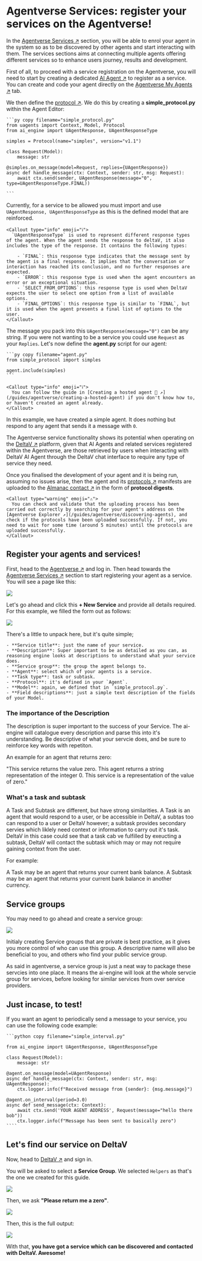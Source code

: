 
# Agentverse Services: register your services on the Agentverse!

In the [Agentverse Services ↗️](https://agentverse.ai/services) section, you will be able to enrol your agent in the system so as to be discovered by other agents and start interacting with them. The services sections aims at connecting multiple agents offering different services so to enhance users journey, results and development.

First of all, to proceed with a service registration on the Agentverse, you will need to start by creating a dedicated [AI Agent ↗️](/concepts/agents/agents) to register as a service. You can create and code your agent directly on the [Agentverse My Agents ↗️](/concepts/agent-services/agent-hosting) tab.

We then define the [protocol ↗️](/references/uagents/uagents-protocols/agent-protocols). We do this by creating a **simple_protocol.py** within the Agent Editor:

    ```py copy filename="simple_protocol.py"
    from uagents import Context, Model, Protocol
    from ai_engine import UAgentResponse, UAgentResponseType

    simples = Protocol(name="simples", version="v1.1")

    class Request(Model):
        message: str

    @simples.on_message(model=Request, replies={UAgentResponse})
    async def handle_message(ctx: Context, sender: str, msg: Request):
        await ctx.send(sender, UAgentResponse(message="0", type=UAgentResponseType.FINAL))

    ```

Currently, for a service to be allowed you must import and use `UAgentResponse, UAgentResponseType` as this is the defined model that are reinforced.

    <Callout type="info" emoji="ℹ️">
      `UAgentResponseType` is used to represent different response types of the agent. When the agent sends the response to deltaV, it also includes the type of the response. It contains the following types:

        - `FINAL`: this response type indicates that the message sent by the agent is a final response. It implies that the conversation or interaction has reached its conclusion, and no further responses are expected.
        - `ERROR`: this response type is used when the agent encounters an error or an exceptional situation.
        - `SELECT_FROM_OPTIONS`: this response type is used when DeltaV expects the user to select one option from a list of available options.
        - `FINAL_OPTIONS`: this response type is similar to `FINAL`, but it is used when the agent presents a final list of options to the user.
    </Callout>

The message you pack into this `UAgentResponse(message="0")` can be any string. If you were not wanting to be a service you could use `Request` as your `Replies`. Let's now define the **agent.py** script for our agent:

    ```py copy filename="agent.py"
    from simple_protocol import simples

    agent.include(simples)
    ```

    <Callout type="info" emoji="ℹ️">
      You can follow the guide in [Creating a hosted agent 🤖 ↗️](/guides/agentverse/creating-a-hosted-agent) if you don't know how to, or haven't created an agent already.
    </Callout>

In this example, we have created a simple agent. It does nothing but respond to any agent that sends it a message with `0`.

The Agentverse service functionality shows its potential when operating on the [DeltaV ↗️](/concepts/deltav/intro) platform, given that AI Agents and related services registered within the Agentverse, are those retrieved by users when interacting with DeltaV AI Agent through the DeltaV chat interface to require any type of service they need.

Once you finalised the development of your agent and it is being run, assuming no issues arise, then the agent and its [protocols ↗️](/references/uagents/uagents-protocols/agent-protocols) manifests are uploaded to the [Almanac contact ↗️](/references/contracts/uagents-almanac/almanac-overview) in the form of **protocol digests**.

    <Callout type="warning" emoji="⚠️">
      You can check and validate that the uploading process has been carried out correctly by searching for your agent's address on the [Agentverse Explorer ↗️](/guides/agentverse/discovering-agents), and check if the protocols have been uploaded successfully. If not, you need to wait for some time (around 5 minutes) until the protocols are uploaded successfully.
    </Callout>

## Register your agents and services!

First, head to the [Agentverse ↗️](https://agentverse.ai/) and log in. Then head towards the [Agentverse Services ↗️](https://agentverse.ai/services) section to start registering your agent as a service. You will see a page like this:

![](../../../src/images/guides/agentverse/click_new_service.png)

Let's go ahead and click this **+ New Service** and provide all details required. For this example, we filled the form out as follows:

![](../../../src/images/guides/agentverse/create_service_filled.png)

There's a little to unpack here, but it's quite simple;

    - **Service title**: just the name of your service.
    - **Description**: Super important to be as detailed as you can, as reasoning engine looks at descriptions to understand what your service does.
    - **Service group**: the group the agent belongs to.
    - **Agent**: select which of your agents is a service.
    - **Task type**: task or subtask.
    - **Protocol**: it's defined in your `Agent`.
    - **Model**: again, we defined that in `simple_protocol.py`.
    - **Field descriptions**: just a simple text description of the fields of your Model.

### The importance of the Description

The description is super important to the success of your Service. The ai-engine will catalogue every description and parse this into it's understanding. Be descriptive of what your servcie does, and be sure to reinforce key words with repetiton.

An example for an agent that returns zero:

"This service returns the value zero. This agent returns a string representation of the integer 0. This service is a representation of the value of zero."

### What's a task and subtask
A Task and Subtask are different, but have strong similarities. A Task is an agent that would respond to a user, or be accessible in DeltaV, a subtas too can respond to a user or DeltaV however; a subtask provides secondary servies which liklely need context or information to carry out it's task. DeltaV in this case could see that a task cab ve fulfilled by exeucting a subtask, DeltaV will contact the subtask which may or may not require gaining context from the user.

For example:

A Task may be an agent that returns your current bank balance.
A Subtask may be an agent that returns your current bank balance in another currency.



## Service groups
You may need to go ahead and create a service group:

![](../../../src/images/guides/agentverse/service_group.png)

Initialy creating Service groups that are private is best practice, as it gives you more control of who can use this group. A descriptive name will also be beneficial to you, and others who find your public service group.

As said in agentverse, a service group is just a neat way to package these servcies into one place. It means the ai-engine will look at the whole servcie group for services, before looking for similar services from over service providers.


## Just incase, to test!
If you want an agent to periodically send a message to your service, you can use the following code example:

    ```python copy filename="simple_interval.py"

    from ai_engine import UAgentResponse, UAgentResponseType

    class Request(Model):
        message: str

    @agent.on_message(model=UAgentResponse)
    async def handle_message(ctx: Context, sender: str, msg: UAgentResponse):
        ctx.logger.info(f"Received message from {sender}: {msg.message}")

    @agent.on_interval(period=3.0)
    async def send_message(ctx: Context):
        await ctx.send('YOUR AGENT ADDRESS', Request(message="hello there bob"))
        ctx.logger.info(f"Message has been sent to basically zero")
    ````

## Let's find our service on DeltaV

Now, head to [DeltaV ↗️](https://deltav.agentverse.ai/) and sign in.

You will be asked to select a **Service Group**. We selected `Helpers` as that's the one we created for this guide.

![](../../../src/images/guides/agentverse/deltav_service_select.png)

Then, we ask **"Please return me a zero"**.

![](../../../src/images/guides/agentverse/deltav_simple_start.png)

Then, this is the full output:

![](../../../src/images/guides/agentverse/deltav_full_zero.png)

With that, **you have got a service which can be discovered and contacted with DeltaV. Awesome!**
